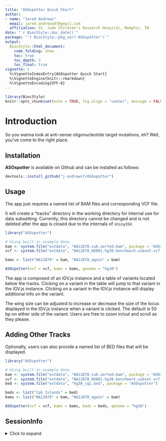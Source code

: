 ```yaml
---
title: "ASOspotter Quick Start"
author: 
- name: "Jared Andrews"
  email: jared.andrews07@gmail.com
  affiliation: St. Jude Children's Research Hospital, Memphis, TN
date: "`r BiocStyle::doc_date()`"
package: "`r BiocStyle::pkg_ver('ASOspotter')`"
output: 
  BiocStyle::html_document:
    code_folding: show
    toc: true
    toc_depth: 3
    toc_float: true	 
vignette: >
  %\VignetteIndexEntry{ASOspotter Quick Start}
  %\VignetteEngine{knitr::rmarkdown}
  %\VignetteEncoding{UTF-8}
---
```


```r
library(BiocStyle)
knitr::opts_chunk$set(echo = TRUE, fig.align = "center", message = FALSE, warning = FALSE)
```

# Introduction

So you wanna look at anti-sense oligonucleotide target mutations, eh? Well, you've come to the right place.

## Installation

**ASOspotter** is available on Github and can be installed as follows:

```r
devtools::install_github("j-andrews7/ASOspotter")
```

## Usage

The app just requires a named list of BAM files and corresponding VCF file.

It will create a "tracks" directory in the working directory for internal use for data subsetting. 
Currently, this directory cannot be changed and is not deleted after the app is closed due to the internals of `shinyIGV`.

```r
library("ASOspotter")

# Using built-in example data.
bam <- system.file("extdata", "NA12878.sub.sorted.bam", package = "ASOspotter")
vcf <- system.file("extdata", "NA12878_HG001.hg38.benchmark.subset.vcf.gz", package = "ASOspotter")

bams <- list("NA12878" = bam, "NA12878_again" = bam)

ASOspotter(vcf = vcf, bams = bams, genome = "hg38")
```

The app is composed of an IGV.js instance and a table of variants located below the tracks. 
Clicking on a variant in the table will jump to that variant in the IGV.js instance. 
Clicking on a variant in the IGV.js instance will display additional info on the variant. 

The wing size can be adjusted to increase or decrease the size of the locus displayed in the IGV.js instance when a variant is clicked. 
The default is 50 bp on either side of the variant. 
Users are free to zoom in/out and scroll as they please.

## Adding Other Tracks

Optionally, users can also provide a named list of BED files that will be displayed.

```r
library("ASOspotter")

# Using built-in example data.
bam <- system.file("extdata", "NA12878.sub.sorted.bam", package = "ASOspotter")
vcf <- system.file("extdata", "NA12878_HG001.hg38.benchmark.subset.vcf.gz", package = "ASOspotter")
bed <- system.file("extdata", "hg38_cgi.bed", package = "ASOspotter")

beds <- list("CpG Islands" = bed)
bams <- list("NA12878" = bam, "NA12878_again" = bam)

ASOspotter(vcf = vcf, bams = bams, beds = beds, genome = "hg38")
```

## SessionInfo

<details>

<summary>Click to expand</summary>

```r
sessionInfo()
```

</details>

